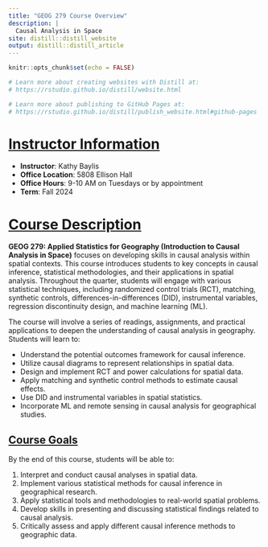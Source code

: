 ```yaml
---
title: "GEOG 279 Course Overview"
description: |
  Causal Analysis in Space
site: distill::distill_website
output: distill::distill_article
---
```


```r
knitr::opts_chunk$set(echo = FALSE)

# Learn more about creating websites with Distill at:
# https://rstudio.github.io/distill/website.html

# Learn more about publishing to GitHub Pages at:
# https://rstudio.github.io/distill/publish_website.html#github-pages

```


# [Instructor Information](#instructor-information)

::: {.callout-note}
- **Instructor**: Kathy Baylis
- **Office Location**: 5808 Ellison Hall
- **Office Hours**: 9-10 AM on Tuesdays or by appointment
- **Term**: Fall 2024
:::

# [Course Description](#course-description)

**GEOG 279: Applied Statistics for Geography (Introduction to Causal Analysis in Space)** focuses on developing skills in causal analysis within spatial contexts. This course introduces students to key concepts in causal inference, statistical methodologies, and their applications in spatial analysis. Throughout the quarter, students will engage with various statistical techniques, including randomized control trials (RCT), matching, synthetic controls, differences-in-differences (DID), instrumental variables, regression discontinuity design, and machine learning (ML).

The course will involve a series of readings, assignments, and practical applications to deepen the understanding of causal analysis in geography. Students will learn to:

- Understand the potential outcomes framework for causal inference.
- Utilize causal diagrams to represent relationships in spatial data.
- Design and implement RCT and power calculations for spatial data.
- Apply matching and synthetic control methods to estimate causal effects.
- Use DID and instrumental variables in spatial statistics.
- Incorporate ML and remote sensing in causal analysis for geographical studies.

## [Course Goals](#course-goals)

By the end of this course, students will be able to:

1. Interpret and conduct causal analyses in spatial data.
2. Implement various statistical methods for causal inference in geographical research.
3. Apply statistical tools and methodologies to real-world spatial problems.
4. Develop skills in presenting and discussing statistical findings related to causal analysis.
5. Critically assess and apply different causal inference methods to geographic data.

